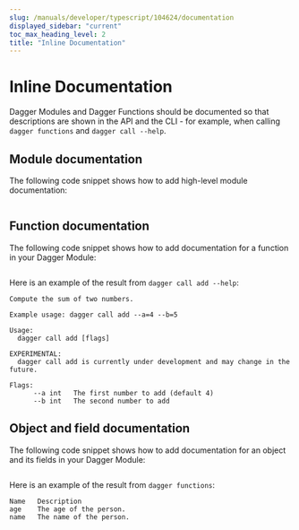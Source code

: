```yaml
---
slug: /manuals/developer/typescript/104624/documentation
displayed_sidebar: "current"
toc_max_heading_level: 2
title: "Inline Documentation"
---
```



# Inline Documentation


Dagger Modules and Dagger Functions should be documented so that descriptions are shown
in the API and the CLI - for example, when calling `dagger functions` and `dagger call --help`.

## Module documentation

The following code snippet shows how to add high-level module documentation:

```typescript file=./snippets/documentation/module/index.ts
```

## Function documentation

The following code snippet shows how to add documentation for a function in your Dagger Module:

```typescript file=./snippets/documentation/function/index.ts
```

Here is an example of the result from `dagger call add --help`:

```shell
Compute the sum of two numbers.

Example usage: dagger call add --a=4 --b=5

Usage:
  dagger call add [flags]

EXPERIMENTAL:
  dagger call add is currently under development and may change in the future.

Flags:
      --a int   The first number to add (default 4)
      --b int   The second number to add
```

## Object and field documentation

The following code snippet shows how to add documentation for an object and its fields in your Dagger Module:

```typescript file=./snippets/documentation/object/index.ts
```

Here is an example of the result from `dagger functions`:

```shell
Name   Description
age    The age of the person.
name   The name of the person.
```

